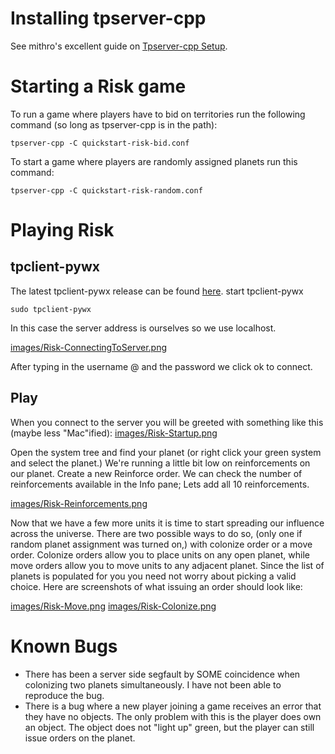 = Installing tpserver-cpp =
See mithro's excellent guide on [[Tpserver-cpp Setup]].

= Starting a Risk game =
To run a game where players have to bid on territories run the following command (so long as tpserver-cpp is in the path):
<pre>
tpserver-cpp -C quickstart-risk-bid.conf
</pre>
To start a game where players are randomly assigned planets run this command:
<pre>
tpserver-cpp -C quickstart-risk-random.conf
</pre>


= Playing Risk =
==tpclient-pywx==
The latest tpclient-pywx release can be found [http://thousandparsec.net/tp/downloads.php here].
start tpclient-pywx
<pre>
sudo tpclient-pywx
</pre>
In this case the server address is ourselves so we use localhost.

[[images/Risk-ConnectingToServer.png]]

After typing in the username @ <gamename> and the password we click ok to connect.

==Play==
When you connect to the server you will be greeted with something like this (maybe less "Mac"ified):
[[images/Risk-Startup.png]]

Open the system tree and find your planet (or right click your green system and select the planet.) We're running a little bit low on reinforcements on our planet. Create a new Reinforce order. We can check the number of reinforcements available in the Info pane; Lets add all 10 reinforcements.

[[images/Risk-Reinforcements.png]]

Now that we have a few more units it is time to start spreading our influence across the universe. There are two possible ways to do so, (only one if random planet assignment was turned on,) with colonize order or a move order. Colonize orders allow you to place units on any open planet, while move orders allow you to move units to any adjacent planet. Since the list of planets is populated for you you need not worry about picking a valid choice. Here are screenshots of what issuing an order should look like:

[[images/Risk-Move.png]]    [[images/Risk-Colonize.png]]

= Known Bugs =
*There has been a server side segfault by SOME coincidence when colonizing two planets simultaneously. I have not been able to reproduce the bug.
*There is a bug where a new player joining a game receives an error that they have no objects. The only problem with this is the player does own an object. The object does not "light up" green, but the player can still issue orders on the planet.
